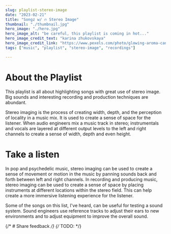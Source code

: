 ```yaml
---
slug: playlist-stereo-image
date: "2023-02-21"
title: "Songz w/ 🔥 Stereo Image"
thumbnail: "./thumbnail.jpg"
hero_image: "./hero.jpg"
hero_image_alt: "be careful, this playlist is coming in hot..."
hero_image_credit_text: "karina zhukovskaya"
hero_image_credit_link: "https://www.pexels.com/photo/glowing-aroma-candle-with-headphones-in-studio-7260262/"
tags: ["music", "playlist", "stereo-image", "recordings"]

---
```


# About the Playlist
This playlist is all about highlighting songs with great use of stereo image. Big sounds and interesting recording and production techniques are abundant. 

Stereo imaging is the process of creating width, depth, and the perception of locality in a music mix. It is used to create a sense of space for the listener. When audio engineers mix a music track in stereo; instrumentals and vocals are layered at different output levels to the left and right channels to create a sense of width, depth and even height. 

# Take a listen
<Playlist
  apple="https://embed.music.apple.com/au/playlist/songs-w-stereo-image/pl.u-e98l6q5cK3RADx"
  youtube="https://www.youtube.com/embed/videoseries?list=PLgOi5oduaFrkXVPPgq532RgyVLw_X9FBf"
  title="Songz w/ 🔥 Stereo Image"
/>

In pop and psychedelic music, stereo imaging can be used to create a sense of movement or motion in the music by panning sounds back and forth between left and right channels. In recording and producing music, stereo imaging can be used to create a sense of space by placing instruments at different locations within the stereo field. This can help create a more immersive listening experience for the listener.

Some of the songs on this list,  I've heard, can be useful for testing a sound system. Sound engineers use reference tracks to adjust their ears to new environments and to adjust equipment to improve the overall sound.

{/* # Share feedback */}
{/* TODO:  */}